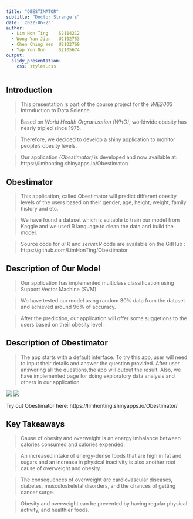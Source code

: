 ```yaml
---
title: "OBESTIMATOR"
subtitle: "Doctor Strange's"
date: '2022-06-23'
author:
  - Lim Hon Ting    S2114212
  - Wong Yan Jian 	U2102753
  - Chen Ching Yen	U2102769
  - Yap Yun Onn	    S2105674
output:
  slidy_presentation:
    css: styles.css
---
```


## Introduction {#section}

>This presentation is part of the course project for the *WIE2003* Introduction to Data Science.

>Based on *World Health Orgranization (WHO)*, worldwide obesity has nearly tripled since 1975.

>Therefore, we decided to develop a shiny application to monitor people's obesity levels. 

>Our application *(Obestimator)* is developed and now available at:
https://limhonting.shinyapps.io/Obestimator/

## Obestimator {#section}

>This application, called Obestimator will predict different obesity levels of the users based on their gender, age, height, weight, family history and etc.

>We have found a dataset which is suitable to train our model from Kaggle and we used R language to clean the data and build the model.

>Source code for *ui.R* and *server.R* code are available on the GitHub : https://github.com/LimHonTing/Obestimator

## Description of Our Model {#section}

>Our application has implemented multiclass classification using Support Vector Machine (SVM).

>We have tested our model using random 30% data from the dataset and achieved around 96% of accuracy.

>After the prediction, our application will offer some suggetions to the users based on their obesity level.

## Description of Obestimator {#align-center}

> The app starts with a default interface. To try this app, user will need to input their details and answer the question provided. After user answering all the questions,the app will output the result. Also, we have implemented page for doing exploratory data analysis and others in our application.

![](screenshot.png)
![](screenshot2.png)
<!-- Limit image width and height -->
<style type='text/css'>
img {
    max-height: 340px;
    max-width: auto;
}
</style>

Try out Obestimator here:
https://limhonting.shinyapps.io/Obestimator/

## Key Takeaways {#section}

>Cause of obesity and overweight is an energy imbalance between calories consumed and calories expended. 

>An increased intake of energy-dense foods that are high in fat and sugars and
an increase in physical inactivity is also another root cause of overweight and obesity.

>The consequences of overweight are cardiovascular diseases, diabetes, musculoskeletal disorders, and the chances of getting cancer surge. 

>Obesity and overweight can be prevented by having regular physical activity, and healthier foods.

